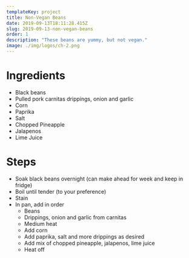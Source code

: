 ```yaml
---
templateKey: project
title: Non-Vegan Beans
date: 2019-09-13T18:11:28.415Z
slug: 2019-09-13-non-vegan-beans
order: 1
description: "These beans are yummy, but not vegan."
image: ./img/logos/ch-2.png
---
```


# Ingredients

- Black beans
- Pulled pork carnitas drippings, onion and garlic
- Corn
- Paprika
- Salt
- Chopped Pineapple
- Jalapenos
- Lime Juice

# Steps

- Soak black beans overnight (can make ahead for week and keep in fridge)
- Boil until tender (to your preference)
- Stain
- In pan, add in order
  - Beans
  - Drippings, onion and garlic from carnitas
  - Medium heat
  - Add corn
  - Add paprika, salt and more drippings as desired
  - Add mix of chopped pineapple, jalapenos, lime juice
  - Heat off
